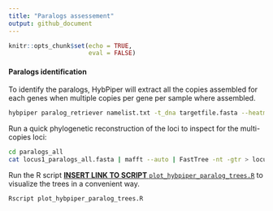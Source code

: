 ```yaml
---
title: "Paralogs assessement"
output: github_document
---
```


```r
knitr::opts_chunk$set(echo = TRUE,
                      eval = FALSE)
```


#### Paralogs identification
To identify the paralogs, HybPiper will extract all the copies assembled for each genes when multiple copies per gene per sample where assembled.
```bash
hybpiper paralog_retriever namelist.txt -t_dna targetfile.fasta --heatmap_filetype pdf --heatmap_dpi 300
```

Run a quick phylogenetic reconstruction of the loci to inspect for the multi-copies loci:
```bash
cd paralogs_all
cat locus1_paralogs_all.fasta | mafft --auto | FastTree -nt -gtr > locus1_paralogs_all.tre
```

Run the R script [**INSERT LINK TO SCRIPT** `plot_hybpiper_paralog_trees.R`]() to visualize the trees in a convenient way.
```bash
Rscript plot_hybpiper_paralog_trees.R
```

